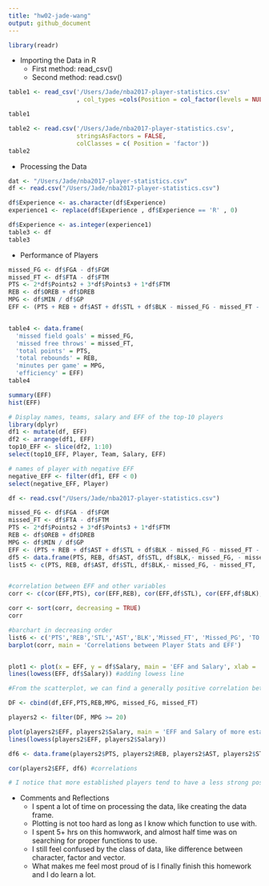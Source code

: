 ```yaml
---
title: "hw02-jade-wang"
output: github_document
---
```

```r
library(readr)

```
* Importing the Data in R
     + First method: read_csv()
     + Second method: read.csv()
     
```r
table1 <- read_csv('/Users/Jade/nba2017-player-statistics.csv'
                   , col_types =cols(Position = col_factor(levels = NULL)))

table1
```
```r
table2 <- read.csv('/Users/Jade/nba2017-player-statistics.csv', 
                   stringsAsFactors = FALSE,
                   colClasses = c( Position = 'factor'))
table2
```

* Processing the Data

```R
dat <- "/Users/Jade/nba2017-player-statistics.csv"
df <- read.csv("/Users/Jade/nba2017-player-statistics.csv")

df$Experience <- as.character(df$Experience)
experience1 <- replace(df$Experience , df$Experience == 'R' , 0)

df$Experience <- as.integer(experience1)
table3 <- df
table3

```

* Performance of Players
```R
missed_FG <- df$FGA - df$FGM
missed_FT <- df$FTA - df$FTM
PTS <- 2*df$Points2 + 3*df$Points3 + 1*df$FTM
REB <- df$OREB + df$DREB
MPG <- df$MIN / df$GP
EFF <- (PTS + REB + df$AST + df$STL + df$BLK - missed_FG - missed_FT - df$TO)/df$GP


table4 <- data.frame(
  'missed field goals' = missed_FG,
  'missed free throws' = missed_FT,
  'total points' = PTS,
  'total rebounds' = REB,
  'minutes per game' = MPG,
  'efficiency' = EFF)
table4

summary(EFF)
hist(EFF)
```
```r
# Display names, teams, salary and EFF of the top-10 players
library(dplyr)
df1 <- mutate(df, EFF)
df2 <- arrange(df1, EFF)
top10_EFF <- slice(df2, 1:10)
select(top10_EFF, Player, Team, Salary, EFF)
```

```r
# names of player with negative EFF
negative_EFF <- filter(df1, EFF < 0)
select(negative_EFF, Player)
```


```r
df <- read.csv("/Users/Jade/nba2017-player-statistics.csv")

missed_FG <- df$FGA - df$FGM
missed_FT <- df$FTA - df$FTM
PTS <- 2*df$Points2 + 3*df$Points3 + 1*df$FTM
REB <- df$OREB + df$DREB
MPG <- df$MIN / df$GP
EFF <- (PTS + REB + df$AST + df$STL + df$BLK - missed_FG - missed_FT - df$TO)/df$GP
df5 <- data.frame(PTS, REB, df$AST, df$STL, df$BLK,- missed_FG, - missed_FT,  - df$TO)
list5 <- c(PTS, REB, df$AST, df$STL, df$BLK,- missed_FG, - missed_FT,  - df$TO)


#correlation between EFF and other variables
corr <- c(cor(EFF,PTS), cor(EFF,REB), cor(EFF,df$STL), cor(EFF,df$BLK), cor(EFF,- missed_FG), cor(EFF,- missed_FT), cor(EFF,- df$TO))

corr <- sort(corr, decreasing = TRUE)
corr

#barchart in decreasing order
list6 <- c('PTS','REB','STL','AST','BLK','Missed_FT', 'Missed_PG', 'TO')
barplot(corr, main = 'Correlations between Player Stats and EFF')


plot1 <- plot(x = EFF, y = df$Salary, main = 'EFF and Salary', xlab = 'Efficiency', ylab = 'Salary' ) #scatterplot of EFF and salary
lines(lowess(EFF, df$Salary)) #adding lowess line

#From the scatterplot, we can find a generally positive correlation between players' efficiency and salary.

DF <- cbind(df,EFF,PTS,REB,MPG, missed_FG, missed_FT)

players2 <- filter(DF, MPG >= 20)

plot(players2$EFF, players2$Salary, main = 'EFF and Salary of more established players', xlab = 'Efficiency', ylab = 'Salary')
lines(lowess(players2$EFF, players2$Salary))

df6 <- data.frame(players2$PTS, players2$REB, players2$AST, players2$STL, players2$BLK, players2$missed_FG, players2$missed_FT, players2$TO)

cor(players2$EFF, df6) #correlations

# I notice that more established players tend to have a less strong positive correlation between EFF and Salary. I think, compared with new players, those established players' salaries would also depend on their popularity, reputation and social influence, rather than merely their efficiency during the season.

```

* Comments and Reflections
     + I spent a lot of time on processing the data, like creating the data frame.
     + Plotting is not too hard as long as I know which function to use with.
     + I spent 5+ hrs on this homwwork, and almost half time was on searching for proper functions to use.
     + I still feel confused by the class of data, like difference between character, factor and vector.
     + What makes me feel most proud of is I finally finish this homework and I do learn a lot.
       
